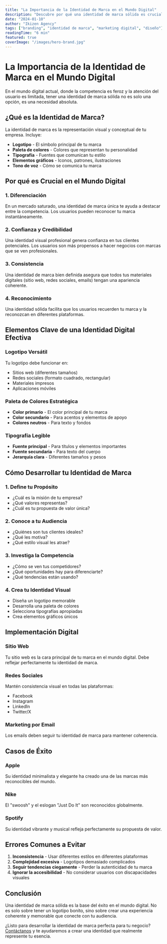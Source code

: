 ```yaml
---
title: "La Importancia de la Identidad de Marca en el Mundo Digital"
description: "Descubre por qué una identidad de marca sólida es crucial para el éxito en el mundo digital y cómo puede transformar tu negocio."
date: "2024-01-10"
author: "Ikizen Agency"
tags: ["branding", "identidad de marca", "marketing digital", "diseño"]
readingTime: "6 min"
featured: true
coverImage: "/images/hero-brand.jpg"
---
```


# La Importancia de la Identidad de Marca en el Mundo Digital

En el mundo digital actual, donde la competencia es feroz y la atención del usuario es limitada, tener una identidad de marca sólida no es solo una opción, es una necesidad absoluta.

## ¿Qué es la Identidad de Marca?

La identidad de marca es la representación visual y conceptual de tu empresa. Incluye:

- **Logotipo** - El símbolo principal de tu marca
- **Paleta de colores** - Colores que representan tu personalidad
- **Tipografía** - Fuentes que comunican tu estilo
- **Elementos gráficos** - Iconos, patrones, ilustraciones
- **Tono de voz** - Cómo se comunica tu marca

## Por qué es Crucial en el Mundo Digital

### 1. Diferenciación
En un mercado saturado, una identidad de marca única te ayuda a destacar entre la competencia. Los usuarios pueden reconocer tu marca instantáneamente.

### 2. Confianza y Credibilidad
Una identidad visual profesional genera confianza en tus clientes potenciales. Los usuarios son más propensos a hacer negocios con marcas que se ven profesionales.

### 3. Consistencia
Una identidad de marca bien definida asegura que todos tus materiales digitales (sitio web, redes sociales, emails) tengan una apariencia coherente.

### 4. Reconocimiento
Una identidad sólida facilita que los usuarios recuerden tu marca y la reconozcan en diferentes plataformas.

## Elementos Clave de una Identidad Digital Efectiva

### Logotipo Versátil
Tu logotipo debe funcionar en:
- Sitios web (diferentes tamaños)
- Redes sociales (formato cuadrado, rectangular)
- Materiales impresos
- Aplicaciones móviles

### Paleta de Colores Estratégica
- **Color primario** - El color principal de tu marca
- **Color secundario** - Para acentos y elementos de apoyo
- **Colores neutros** - Para texto y fondos

### Tipografía Legible
- **Fuente principal** - Para títulos y elementos importantes
- **Fuente secundaria** - Para texto del cuerpo
- **Jerarquía clara** - Diferentes tamaños y pesos

## Cómo Desarrollar tu Identidad de Marca

### 1. Define tu Propósito
- ¿Cuál es la misión de tu empresa?
- ¿Qué valores representas?
- ¿Cuál es tu propuesta de valor única?

### 2. Conoce a tu Audiencia
- ¿Quiénes son tus clientes ideales?
- ¿Qué les motiva?
- ¿Qué estilo visual les atrae?

### 3. Investiga la Competencia
- ¿Cómo se ven tus competidores?
- ¿Qué oportunidades hay para diferenciarte?
- ¿Qué tendencias están usando?

### 4. Crea tu Identidad Visual
- Diseña un logotipo memorable
- Desarrolla una paleta de colores
- Selecciona tipografías apropiadas
- Crea elementos gráficos únicos

## Implementación Digital

### Sitio Web
Tu sitio web es la cara principal de tu marca en el mundo digital. Debe reflejar perfectamente tu identidad de marca.

### Redes Sociales
Mantén consistencia visual en todas las plataformas:
- Facebook
- Instagram
- LinkedIn
- Twitter/X

### Marketing por Email
Los emails deben seguir tu identidad de marca para mantener coherencia.

## Casos de Éxito

### Apple
Su identidad minimalista y elegante ha creado una de las marcas más reconocibles del mundo.

### Nike
El "swoosh" y el eslogan "Just Do It" son reconocidos globalmente.

### Spotify
Su identidad vibrante y musical refleja perfectamente su propuesta de valor.

## Errores Comunes a Evitar

1. **Inconsistencia** - Usar diferentes estilos en diferentes plataformas
2. **Complejidad excesiva** - Logotipos demasiado complicados
3. **Seguir tendencias ciegamente** - Perder la autenticidad de tu marca
4. **Ignorar la accesibilidad** - No considerar usuarios con discapacidades visuales

## Conclusión

Una identidad de marca sólida es la base del éxito en el mundo digital. No es solo sobre tener un logotipo bonito, sino sobre crear una experiencia coherente y memorable que conecte con tu audiencia.

¿Listo para desarrollar la identidad de marca perfecta para tu negocio? [Contáctanos](mailto:ikizen.agency@gmail.com) y te ayudaremos a crear una identidad que realmente represente tu esencia.
